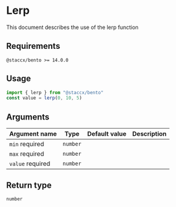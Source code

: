 
<Meta title="math/Lerp/README" />

# Lerp

<Subtitle>This document describes the use of the lerp function</Subtitle>

## Requirements

`@staccx/bento >= 14.0.0`

## Usage

```js
import { lerp } from "@staccx/bento"
const value = lerp(0, 10, 5)
```

## Arguments

| Argument name                                     | Type     | Default value | Description |
| ------------------------------------------------- | -------- | ------------- | ----------- |
| `min` <Badge status="positive">required</Badge>   | `number` |               |             |
| `max` <Badge status="positive">required</Badge>   | `number` |               |             |
| `value` <Badge status="positive">required</Badge> | `number` |               |             |

## Return type

`number`

